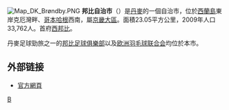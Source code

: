 {{noteTA
| T = zh-cn:布伦德比自治市; zh-hans:邦比自治市; zh-hant:邦比自治市; zh-tw:布隆德比自治市;
| 1 = zh-cn:布伦德比; zh-hans:邦比; zh-hant:邦比; zh-tw:布隆德比;
}}
[[File:Map_DK_Brøndby.PNG|right]]
'''邦比自治市'''（{{lang-da|Brøndby Kommune}}）是[[丹麥|丹麥]]的一個自治市，位於[[西蘭島|西蘭島]]東岸克厄灣畔、[[哥本哈根|哥本哈根]]西南，屬[[京畿大區|京畿大區]]。面積23.05平方公里，2009年人口33,762人。首府[[西邦比|西邦比]]。

丹麥足球勁旅之一的[[邦比足球俱樂部|邦比足球俱樂部]]以及[[欧洲羽毛球联合会|欧洲羽毛球联合会]]均位於本市。

==外部链接==
* [http://www.brondby-kom.dk/ 官方網頁]
{{丹麥自治市}}
[[Category:丹麥市鎮|B]]